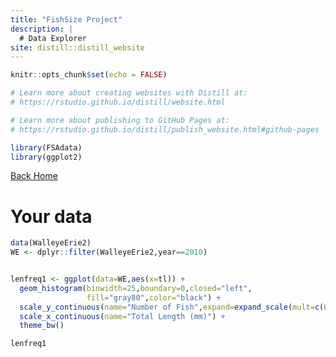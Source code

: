 ```yaml
---
title: "FishSize Project"
description: |
  # Data Explorer
site: distill::distill_website
---
```


```r
knitr::opts_chunk$set(echo = FALSE)

# Learn more about creating websites with Distill at:
# https://rstudio.github.io/distill/website.html

# Learn more about publishing to GitHub Pages at:
# https://rstudio.github.io/distill/publish_website.html#github-pages

```

```r
library(FSAdata)
library(ggplot2)
```

[Back Home](https://fernandomateos.com/fishweb2/index.html)


# Your data

```r
data(WalleyeErie2)
WE <- dplyr::filter(WalleyeErie2,year==2010)


lenfreq1 <- ggplot(data=WE,aes(x=tl)) +
  geom_histogram(binwidth=25,boundary=0,closed="left",
                 fill="gray80",color="black") +
  scale_y_continuous(name="Number of Fish",expand=expand_scale(mult=c(0,0.05))) +
  scale_x_continuous(name="Total Length (mm)") +
  theme_bw()
```

```r
lenfreq1
```



